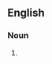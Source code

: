 ==English==

===Noun===
{{head|en|noun form|head=[[monkey]]'s [[fist]]s}}

# {{plural of|en|monkey's fist}}